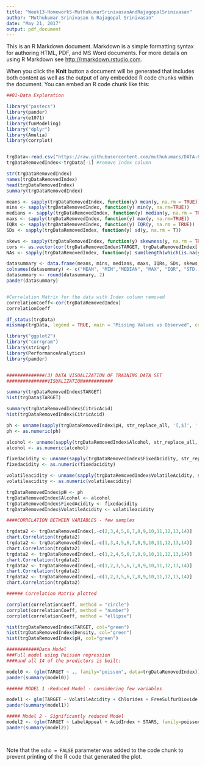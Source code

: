 ```yaml
---
title: "Week13-Homework5-MuthukumarSrinivasanAndRajagopalSrinivasan"
author: "Muthukumar Srinivasan & Rajagopal Srinivasan"
date: "May 21, 2017"
output: pdf_document
---
```


This is an R Markdown document. Markdown is a simple formatting syntax for authoring HTML, PDF, and MS Word documents. For more details on using R Markdown see <http://rmarkdown.rstudio.com>.

When you click the **Knit** button a document will be generated that includes both content as well as the output of any embedded R code chunks within the document. You can embed an R code chunk like this:

```r
##01-Data Exploration

library("pastecs")
library(pander)
library(e1071)
library(funModeling)
library("dplyr")
library(Amelia)
library(corrplot)


trgData<-read.csv("https://raw.githubusercontent.com/muthukumars/DATA-621/master/Week13-Homework5/wine-training-data.csv")
trgDataRemovedIndex<-trgData[-1] #remove index column

str(trgDataRemovedIndex)
names(trgDataRemovedIndex)
head(trgDataRemovedIndex)
summary(trgDataRemovedIndex)

means <- sapply(trgDataRemovedIndex, function(y) mean(y, na.rm = TRUE))
mins <- sapply(trgDataRemovedIndex, function(y) min(y, na.rm=TRUE))
medians <- sapply(trgDataRemovedIndex, function(y) median(y, na.rm = TRUE))
maxs <- sapply(trgDataRemovedIndex, function(y) max(y, na.rm=TRUE))
IQRs <- sapply(trgDataRemovedIndex, function(y) IQR(y, na.rm = TRUE))
SDs <- sapply(trgDataRemovedIndex, function(y) sd(y, na.rm = T))

skews <- sapply(trgDataRemovedIndex, function(y) skewness(y, na.rm = TRUE))
cors <- as.vector(cor(trgDataRemovedIndex$TARGET, trgDataRemovedIndex[ , 1:ncol(trgDataRemovedIndex)], use = "complete.obs"))
NAs <- sapply(trgDataRemovedIndex, function(y) sum(length(which(is.na(y)))))

datasummary <- data.frame(means, mins, medians, maxs, IQRs, SDs, skews, cors, NAs)
colnames(datasummary) <- c("MEAN", "MIN","MEDIAN", "MAX", "IQR", "STD. DEV","SKEW", "$r_{TARGET}$", "NAs")
datasummary <- round(datasummary, 2)
pander(datasummary)


#Correlation Matrix for the data with Index column removed
correlationCoeff<-cor(trgDataRemovedIndex)
correlationCoeff


```

```r
df_status(trgData)
missmap(trgData, legend = TRUE, main = "Missing Values vs Observed", col =  c("white", "red"))

```

```r
library("ggplot2")
library("corrgram")
library(stringr)
library(PerformanceAnalytics)
library(pander)


##############(3) DATA VISUALIZATION OF TRAINING DATA SET
###############VISUALIZATION###########

summary(trgDataRemovedIndex$TARGET)
hist(trgData$TARGET)

summary(trgDataRemovedIndex$CitricAcid)
hist(trgDataRemovedIndex$CitricAcid)

ph <- unname(sapply(trgDataRemovedIndex$pH, str_replace_all, '[,$]', ''))
ph <- as.numeric(ph)

alcohol <- unname(sapply(trgDataRemovedIndex$Alcohol, str_replace_all, '[,$]', ''))
alcohol <- as.numeric(alcohol)

fixedacidity <- unname(sapply(trgDataRemovedIndex$FixedAcidity, str_replace_all, '[,$]', ''))
fixedacidity <- as.numeric(fixedacidity)

volatileacidity <- unname(sapply(trgDataRemovedIndex$VolatileAcidity, str_replace_all, '[,$]', ''))
volatileacidity <- as.numeric(volatileacidity)

trgDataRemovedIndex$pH <- ph
trgDataRemovedIndex$Alcohol <- alcohol
trgDataRemovedIndex$FixedAcidity <- fixedacidity
trgDataRemovedIndex$VolatileAcidity <- volatileacidity

####CORRELATION BETWEEN VARIABLES - few samples

trgdata2 <- trgDataRemovedIndex[,-c(2,3,4,5,6,7,8,9,10,11,12,13,14)]
chart.Correlation(trgdata2)
trgdata2 <- trgDataRemovedIndex[,-c(1,3,4,5,6,7,8,9,10,11,12,13,14)]
chart.Correlation(trgdata2)
trgdata2 <- trgDataRemovedIndex[,-c(1,2,4,5,6,7,8,9,10,11,12,13,14)]
chart.Correlation(trgdata2)
trgdata2 <- trgDataRemovedIndex[,-c(1,2,3,5,6,7,8,9,10,11,12,13,14)]
chart.Correlation(trgdata2)
trgdata2 <- trgDataRemovedIndex[,-c(1,2,3,5,6,7,8,9,10,11,12,13,14)]
chart.Correlation(trgdata2)

###### Correlation Matrix plotted

corrplot(correlationCoeff, method = "circle")
corrplot(correlationCoeff, method = "number")
corrplot(correlationCoeff, method = "ellipse")

hist(trgDataRemovedIndex$TARGET, col="green")
hist(trgDataRemovedIndex$Density, col="green")
hist(trgDataRemovedIndex$pH, col="green")


```

```r
############Data Model
###Full model using Poisson regression 
####and all 14 of the predictors is built:

model0 <- (glm(TARGET ~ ., family="poisson", data=trgDataRemovedIndex))
pander(summary(model0))

###### MODEL 1 -Reduced Model - considering few variables

model1 <- glm(TARGET ~ VolatileAcidity + Chlorides + FreeSulfurDioxide + TotalSulfurDioxide + LabelAppeal + AcidIndex + STARS + Alcohol + Density + Sulphates + pH, family="poisson", data=trgDataRemovedIndex)
pander(summary(model1))

##### Model 2 - Significantly reduced Model
model2 <- (glm(TARGET ~ LabelAppeal + AcidIndex + STARS, family=poisson, data=trgDataRemovedIndex))
pander(summary(model2))

```

```r
```

```r
```


Note that the `echo = FALSE` parameter was added to the code chunk to prevent printing of the R code that generated the plot.
